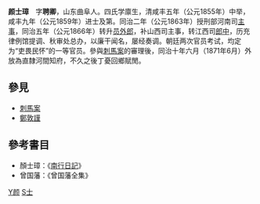 {{unreferenced|time=2014-08-23T14:47:07+00:00}}

'''颜士璋'''{{BD|1822年||1897年}}　字'''聘卿'''，山东曲阜人。四氏学廪生，清咸丰五年（公元1855年）中举，咸丰九年（公元1859年）进士及第。同治二年（公元1863年）授刑部河南司[[主事|主事]]，同治五年（公元1866年）转升[[员外郎|员外郎]]，补山西司主事，转江西司[[郎中|郎中]]，历充律例馆提调、秋审处总办，以廉干闻名，屡经奏调。朝廷两次官员考试，均定为“吏畏民怀”的一等官员。參與[[刺馬案|刺馬案]]的審理後，同治十年六月（1871年6月）外放為直隸河間知府，不久之後丁憂回鄉賦閒。

==參見==
*[[刺馬案|刺馬案]]
*[[鄭敦謹|鄭敦謹]]

==參考書目==
{{refbegin}}
* 顏士璋：《[[南行日記|南行日記]]》
* 曾国藩：《曾国藩全集》
{{refend}}

{{咸豐九年己未科殿試金榜}}

[[分类:曲阜人|Y颜]]
[[分类:颜姓|S士]]